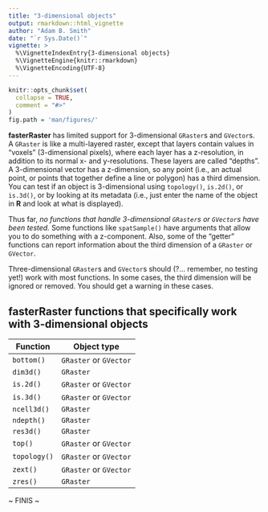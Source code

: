 ---
title: "3-dimensional objects"
output: rmarkdown::html_vignette
author: "Adam B. Smith"
date: "`r Sys.Date()`"
vignette: >
  %\VignetteIndexEntry{3-dimensional objects}
  %\VignetteEngine{knitr::rmarkdown}
  %\VignetteEncoding{UTF-8}
---

```{r, include = FALSE}
knitr::opts_chunk$set(
  collapse = TRUE,
  comment = "#>"
)
fig.path = 'man/figures/'
```
**fasterRaster** has limited support for 3-dimensional `GRaster`s and `GVector`s. A `GRaster` is like a multi-layered raster, except that layers contain values in "voxels" (3-dimensional pixels), where each layer has a z-resolution, in addition to its normal x- and y-resolutions. These layers are called "depths". A 3-dimensional vector has a z-dimension, so any point (i.e., an actual point, or points that together define a line or polygon) has a third dimension. You can test if an object is 3-dimensional using `topology()`, `is.2d()`, or `is.3d()`, or by looking at its metadata (i.e., just enter the name of the object in **R** and look at what is displayed).

Thus far, *no functions that handle 3-dimensional `GRaster`s or `GVector`s have been tested.* Some functions like `spatSample()` have arguments that allow you to do something with a z-component. Also, some of the "getter" functions can report information about the third dimension of a `GRaster` or `GVector`.

Three-dimensional `GRaster`s and `GVector`s should (?... remember, no testing yet!) work with most functions. In some cases, the third dimension will be ignored or removed. You should get a warning in these cases.

## **fasterRaster** functions that specifically work with 3-dimensional objects

   | **Function**              | **Object type**          |
   | --------------------------|------------------------- |
   | `bottom()`                | `GRaster` or `GVector`   |
   | `dim3d()`                 | `GRaster`                |
   | `is.2d()`                 | `GRaster` or `GVector`   |
   | `is.3d()`                 | `GRaster` or `GVector`   |
   | `ncell3d()`               | `GRaster`                |
   | `ndepth()`                | `GRaster`                |
   | `res3d()`                 | `GRaster`                |
   | `top()`                   | `GRaster` or `GVector`   |
   | `topology()`              | `GRaster` or `GVector`   |
   | `zext()`                  | `GRaster` or `GVector`   |
   | `zres()`                  | `GRaster`                |

~ FINIS ~
